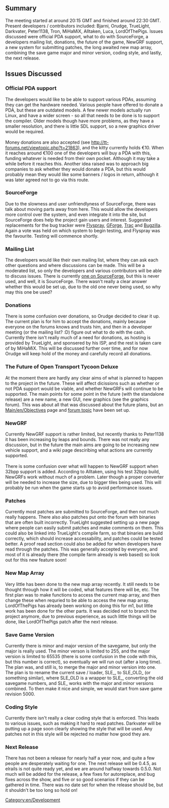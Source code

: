 [[Category:en/Development]]
==Summary==
The meeting started at around 20:15 GMT and finished around 22:30 GMT. Present developers / contributors included: Bjarni, Orudge, TrueLight, Darkvater, Peter1138, Tron, MiHaMiX, Alltaken, Luca, LordOfThePigs. Issues discussed were official PDA support, what to do with SourceForge, a developers mailing list, donations, the future of the game, NewGRF support, a new system for submitting patches, the long awaited new map array, combining the save game major and minor version, coding style, and lastly, the next release.

==Issues Discussed==
===Official PDA support===
The developers would like to be able to support various PDAs, assuming they can get the hardware needed. Various people have offered to donate a PDA, but these are outdated models. A few newer models actually run Linux, and have a wider screen - so all that needs to be done is to support the compiler. Older models though have more problems, as they have a smaller resolution, and there is little SDL support, so a new graphics driver would be required.<br /><br />
Money donations are also accepted (see http://tt-forums.net/viewtopic.php?t=21863), and the kitty currently holds €10. When it reaches around €100 one of the developers will buy a PDA with this, funding whatever is needed from their own pocket. Although it may take a while before it reaches this. Another idea raised was to approach big companies to ask whether they would donate  a PDA, but this would probably mean they would like some banners / logos in return, although it was later agreed not to go via this route.

===SourceForge===
Due to the slowness and user unfriendlyness of SourceForge, there was talk about moving parts away from here. This would allow the developers more control over the system, and even integrate it into the site, but SourceForge does help the project gain users and interest. Suggested replacements for the bug tracker were [http://flyspray.rocks.cc/ Flyspray], [http://gforge.org/ GForge], [http://www.edgewall.com/trac/ Trac] and [http://www.bugzilla.org/ Bugzilla]. Again a vote was held on which system to begin testing, and Flyspray was the favourite. Testing will commence shortly.

===Mailing List===
The developers would like their own mailing list, where they can ask each other questions and where discussions can be made. This will be a moderated list, so only the developers and various contributors will be able to discuss issues. There is currently [https://lists.sourceforge.net/lists/listinfo/openttd-devel one on SourceForge], but this is never used, and well, it is SourceForge. There wasn't really a clear answer whether this would be set up, due to the old one never being used, so why may this one be used?

===Donations===
There is some confusion over donations, so Orudge decided to clear it up. The current plan is for him to accept the donations, mainly because everyone on the forums knows and trusts him, and then in a developer meeting (or the mailing list? :D) figure out what to do with the cash. Currently there isn't really much of a need for donations, as hosting is provided by TrueLight, and sponsered by his ISP, and the rest is taken care of by MiHaMiX. This will be discussed further over time, and for now Orudge will keep hold of the money and carefully record all donations.

===The Future of Open Transport Tycoon Deluxe===
At the moment there are hardly any clear aims of what is planned to happen to the project in the future. These will affect dicissions such as whether or not PDA support would be viable, and whether NewGRFs will continue to be supported. The main points for some point in the future (with the standalone release) are a new name, a new GUI, new graphics (see the graphics forum). This was about all that was discussed about the future plans, but an [[Main/en/Objectives]] page and [http://tt-forums.net/viewtopic.php?t=21977 forum topic] have been set up.

===NewGRF===
Currently NewGRF support is rather limited, but recently thanks to Peter1138 it has been increasing by leaps and bounds. There was not really any discussion, but in the future the main aims are going to be increasing new vehicle support, and a wiki page desciribing what actions are currently supported.<br /><br />
There is some confusion over what will happen to NewGRF support when 32bpp support is added. According to Alltaken, using his test 32bpp build, NewGRFs work without much of a problem. Later though a proper converter will be needed to increase the size, due to bigger tiles being used. This will probably be run when the game starts up to avoid performance issues.

===Patches===
Currently most patches are submitted to SourceForge, and then not much really happens. There also also patches put onto the forum with binaries that are often built incorrectly. TrueLight suggested setting up a new page where people can easily submit patches and make comments on them. This could also be linked into TrueLight's compile farm, so that binaries are build correctly, which should increase accessability, and patches could be tested better. A proof read section could also be added for when developers have read through the patches. This was generally accepted by everyone, and most of it is already there (the compile farm already is web based) so look out for this new feature soon!

===New Map Array===
Very little has been done to the new map array recently. It still needs to be thought through how it will be coded, what features there will be, etc. The first plan was to make functions to access the current map array, and then change these when requried to be able to access the new map array. LordOfThePigs has already been working on doing this for m1, but little work has been done for the other parts. It was decided not to branch the project anymore, due to previous experience, as such little things will be done, like LordOfThePigs patch after the next release.

===Save Game Version===
Currently there is minor and major version of the savegame, but only the major is really used. The minor verson is limited to 255, and the major version is limited to 65535 (there is some confusion in the code with this, but this number is correct), so eventually we will run out (after a long time). The plan was, and still is, to merge the major and minor version into one. The plan is to rename the current save / loader, SLE_, to SLE_OLD_ (or something similar), where SLE_OLD is a wrapper to SLE_, converting the old savegame numbers, and SLE_ works with the major and minor versions combined. To then make it nice and simple, we would start from save game revision 5000.

===Coding Style===
Currently there isn't really a clear coding style that is enforced. This leads to various issues, such as making it hard to read patches. Darkvater will be putting up a page soon clearly showing the style that will be used. Any patches not in this style will be rejected no matter how good they are.

===Next Release===
There has not been a release for nearly half a year now, and quite a few people are desperately waiting for one. The next release will be 0.4.5, as elrails is not quite ready yet, and we are around halfway towards 0.5.0. Not much will be added for the release, a few fixes for autoreplace, and bug fixes across the show, and five or so good scenarios if they can be gathered in time. There was no date set for when the release should be, but it shouldn't be too long so hold on!